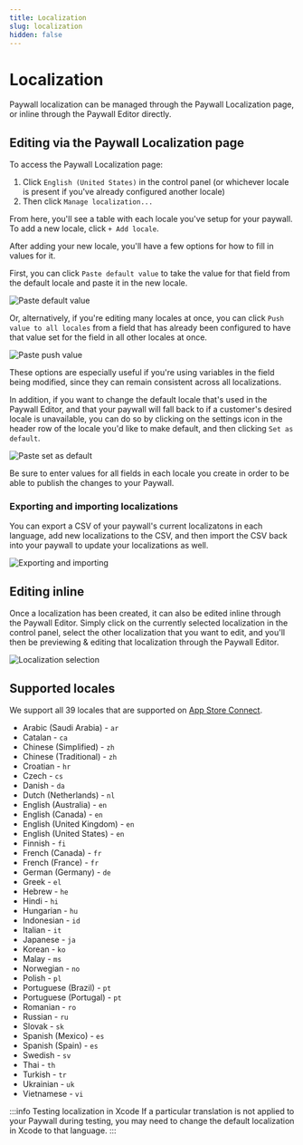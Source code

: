 ```yaml
---
title: Localization
slug: localization
hidden: false
---
```


# Localization

Paywall localization can be managed through the Paywall Localization page, or inline through the Paywall Editor directly.

## Editing via the Paywall Localization page

To access the Paywall Localization page:

1. Click `English (United States)` in the control panel (or whichever locale is present if you've already configured another locale)
2. Then click `Manage localization...`

From here, you'll see a table with each locale you've setup for your paywall. To add a new locale, click `+ Add locale`.

After adding your new locale, you'll have a few options for how to fill in values for it.

First, you can click `Paste default value` to take the value for that field from the default locale and paste it in the new locale.

![Paste default value](/docs_images/paywalls/paywalls-paste-default-value.png)

Or, alternatively, if you're editing many locales at once, you can click `Push value to all locales` from a field that has already been configured to have that value set for the field in all other locales at once.

![Paste push value](/docs_images/paywalls/paywalls-push-value.png)

These options are especially useful if you're using variables in the field being modified, since they can remain consistent across all localizations.

In addition, if you want to change the default locale that's used in the Paywall Editor, and that your paywall will fall back to if a customer's desired locale is unavailable, you can do so by clicking on the settings icon in the header row of the locale you'd like to make default, and then clicking `Set as default`.

![Paste set as default](/docs_images/paywalls/paywalls-set-as-default.png)

Be sure to enter values for all fields in each locale you create in order to be able to publish the changes to your Paywall.

### Exporting and importing localizations

You can export a CSV of your paywall's current localizatons in each language, add new localizations to the CSV, and then import the CSV back into your paywall to update your localizations as well.

![Exporting and importing](/docs_images/paywalls/paywalls-import-export-localizations.png)

## Editing inline

Once a localization has been created, it can also be edited inline through the Paywall Editor. Simply click on the currently selected localization in the control panel, select the other localization that you want to edit, and you'll then be previewing & editing that localization through the Paywall Editor.

![Localization selection](/docs_images/paywalls/paywalls-localization-selection.png)

## Supported locales

We support all 39 locales that are supported on [App Store Connect](https://www.apple.com/ios/feature-availability/#system-language-system-language).

- Arabic (Saudi Arabia) - `ar`
- Catalan - `ca`
- Chinese (Simplified) - `zh`
- Chinese (Traditional) - `zh`
- Croatian - `hr`
- Czech - `cs`
- Danish - `da`
- Dutch (Netherlands) - `nl`
- English (Australia) - `en`
- English (Canada) - `en`
- English (United Kingdom) - `en`
- English (United States) - `en`
- Finnish - `fi`
- French (Canada) - `fr`
- French (France) - `fr`
- German (Germany) - `de`
- Greek - `el`
- Hebrew - `he`
- Hindi - `hi`
- Hungarian - `hu`
- Indonesian - `id`
- Italian - `it`
- Japanese - `ja`
- Korean - `ko`
- Malay - `ms`
- Norwegian - `no`
- Polish - `pl`
- Portuguese (Brazil) - `pt`
- Portuguese (Portugal) - `pt`
- Romanian - `ro`
- Russian - `ru`
- Slovak - `sk`
- Spanish (Mexico) - `es`
- Spanish (Spain) - `es`
- Swedish - `sv`
- Thai - `th`
- Turkish - `tr`
- Ukrainian - `uk`
- Vietnamese - `vi`

:::info Testing localization in Xcode
If a particular translation is not applied to your Paywall during testing, you may need to change the default localization in Xcode to that language.
:::
